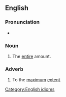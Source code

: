 ==English==

===Pronunciation===
* {{audio|en|en-au-full whack.ogg|Audio (AU)}}

===Noun===
{{en-noun}}

# {{lb|en|slang}} The [[entire]] amount.
#: {{ux|en|We had to pay the '''full whack'''.}}

===Adverb===
{{en-adv|-}}

# {{lb|en|slang}} To the [[maximum]] [[extent]].

[[Category:English idioms]]
